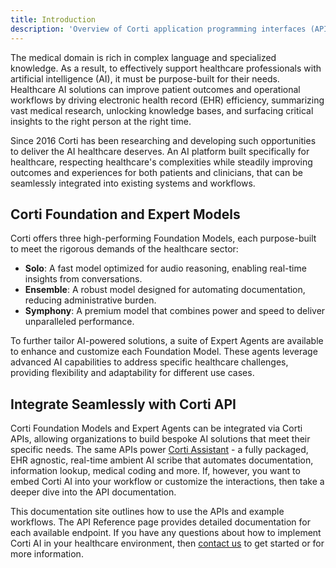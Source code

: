```yaml
---
title: Introduction
description: 'Overview of Corti application programming interfaces (API)'
---
```


The medical domain is rich in complex language and specialized knowledge. As a result, to effectively support healthcare professionals with artificial intelligence (AI), it must be purpose-built for their needs. Healthcare AI solutions can improve patient outcomes and operational workflows by driving electronic health record (EHR) efficiency, summarizing vast medical research, unlocking knowledge bases, and surfacing critical insights to the right person at the right time. 

Since 2016 Corti has been researching and developing such opportunities to deliver the AI healthcare deserves. An AI platform built specifically for healthcare, respecting healthcare's complexities while steadily improving outcomes and experiences for both patients and clinicians, that can be seamlessly integrated into existing systems and workflows. 

## Corti Foundation and Expert Models

Corti offers three high-performing Foundation Models, each purpose-built to meet the rigorous demands of the healthcare sector:
- **Solo**: A fast model optimized for audio reasoning, enabling real-time insights from conversations.
- **Ensemble**: A robust model designed for automating documentation, reducing administrative burden.
- **Symphony**: A premium model that combines power and speed to deliver unparalleled performance. 

To further tailor AI-powered solutions, a suite of Expert Agents are available to enhance and customize each Foundation Model. These agents leverage advanced AI capabilities to address specific healthcare challenges, providing flexibility and adaptability for different use cases.

## Integrate Seamlessly with Corti API

Corti Foundation Models and Expert Agents can be integrated via Corti APIs, allowing organizations to build bespoke AI solutions that meet their specific needs. The same APIs power [Corti Assistant](https://assistant.corti.ai/) - a fully packaged, EHR agnostic, real-time ambient AI scribe that automates documentation, information lookup, medical coding and more. If, however, you want to embed Corti AI into your workflow or customize the interactions, then take a deeper dive into the API documentation. 

This documentation site outlines how to use the APIs and example workflows. The API Reference page provides detailed documentation for each available endpoint. If you have any questions about how to implement Corti AI in your healthcare environment, then [contact us](https://www.corti.ai/contact-us) to get started or for more information.
